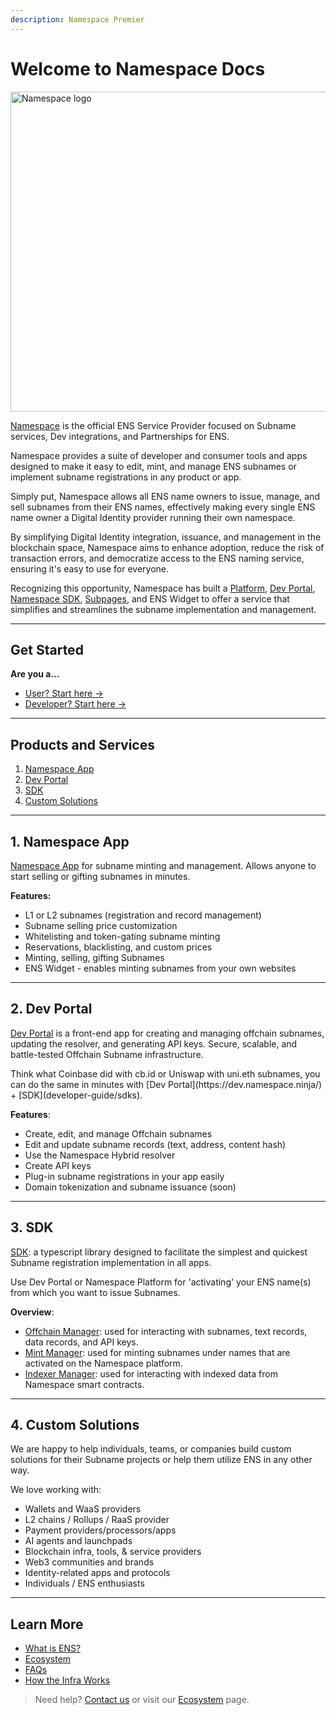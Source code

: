 ```yaml
---
description: Namespace Premier
---
```


# Welcome to Namespace Docs

<img
  src="images/CompressJPEG.Online_img(512x88).png"
  alt="Namespace logo"
  width="512"
/>

[Namespace](https://namespace.ninja/) is the official ENS Service Provider focused on Subname services, Dev integrations, and Partnerships for ENS.

Namespace provides a suite of developer and consumer tools and apps designed to make it easy to edit, mint, and manage ENS subnames or implement subname registrations in any product or app.

Simply put, Namespace allows all ENS name owners to issue, manage, and sell subnames from their ENS names, effectively making every single ENS name owner a Digital Identity provider running their own namespace.

By simplifying Digital Identity integration, issuance, and management in the blockchain space, Namespace aims to enhance adoption, reduce the risk of transaction errors, and democratize access to the ENS naming service, ensuring it's easy to use for everyone.

Recognizing this opportunity, Namespace has built a [Platform](https://app.namespace.ninja/), [Dev Portal](https://dev.namespace.ninja/), [Namespace SDK](developer-guide/sdks), [Subpages](https://github.com/thenamespace/subpages), and ENS Widget to offer a service that simplifies and streamlines the subname implementation and management.

---

## Get Started

**Are you a...**

- [User? Start here →](user-guide/)
- [Developer? Start here →](developer-guide/)

---

## Products and Services

1. [Namespace App](user-guide/app)
2. [Dev Portal](user-guide/dev-app)
3. [SDK](developer-guide/sdks)
4. [Custom Solutions](#custom-solutions)

---

## 1. Namespace App

[Namespace App](https://app.namespace.ninja/) for subname minting and management. Allows anyone to start selling or gifting subnames in minutes.

**Features:**

- L1 or L2 subnames (registration and record management)
- Subname selling price customization
- Whitelisting and token-gating subname minting
- Reservations, blacklisting, and custom prices
- Minting, selling, gifting Subnames
- ENS Widget - enables minting subnames from your own websites

---

## 2. Dev Portal

[Dev Portal](https://dev.namespace.ninja/) is a front-end app for creating and managing offchain subnames, updating the resolver, and generating API keys. Secure, scalable, and battle-tested Offchain Subname infrastructure.

<Callout intent="info">
  Think what Coinbase did with cb.id or Uniswap with uni.eth subnames, you can
  do the same in minutes with [Dev Portal](https://dev.namespace.ninja/) +
  [SDK](developer-guide/sdks).
</Callout>

**Features**:

- Create, edit, and manage Offchain subnames
- Edit and update subname records (text, address, content hash)
- Use the Namespace Hybrid resolver
- Create API keys
- Plug-in subname registrations in your app easily
- Domain tokenization and subname issuance (soon)

---

## 3. SDK

[SDK](developer-guide/sdks): a typescript library designed to facilitate the simplest and quickest Subname registration implementation in all apps.

<Callout intent="info">
  Use Dev Portal or Namespace Platform for 'activating' your ENS name(s) from
  which you want to issue Subnames.
</Callout>

**Overview**:

- [Offchain Manager](developer-guide/sdks/offchain-sdk): used for interacting with subnames, text records, data records, and API keys.
- [Mint Manager](developer-guide/sdks/mint-sdk): used for minting subnames under names that are activated on the Namespace platform.
- [Indexer Manager](developer-guide/sdks/indexer-sdk): used for interacting with indexed data from Namespace smart contracts.

---

## 4. Custom Solutions

We are happy to help individuals, teams, or companies build custom solutions for their Subname projects or help them utilize ENS in any other way.

We love working with:

- Wallets and WaaS providers
- L2 chains / Rollups / RaaS provider
- Payment providers/processors/apps
- AI agents and launchpads
- Blockchain infra, tools, & service providers
- Web3 communities and brands
- Identity-related apps and protocols
- Individuals / ENS enthusiasts

---

## Learn More

- [What is ENS?](overview/what-is-ens)
- [Ecosystem](overview/ecosystem)
- [FAQs](reference/faqs)
- [How the Infra Works](overview/how-infra-works)

> Need help? [Contact us](mailto:hello@namespace.ninja) or visit our [Ecosystem](overview/ecosystem) page.
